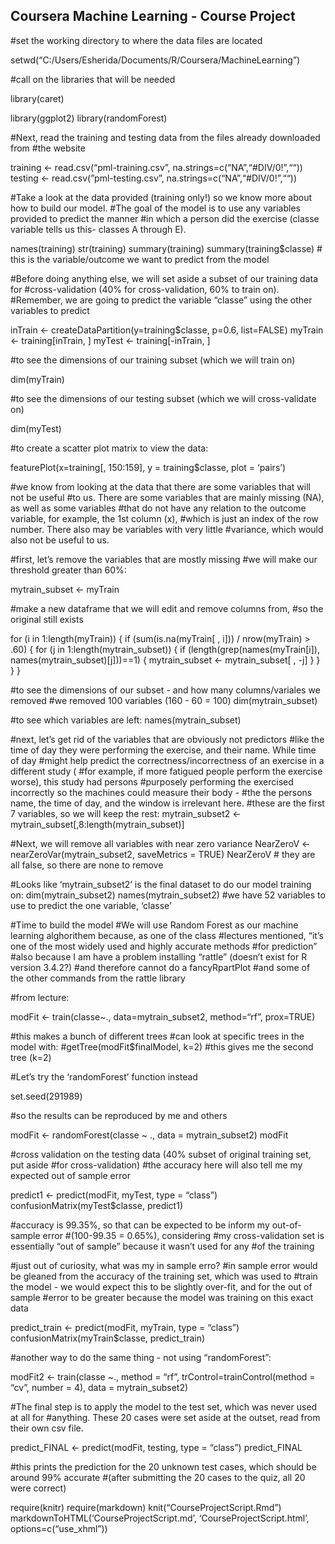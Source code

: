 ## Coursera Machine Learning - Course Project

#set the working directory to where the data files are located

setwd("C:/Users/Esherida/Documents/R/Coursera/MachineLearning")

#call on the libraries that will be needed

library(caret)

library(ggplot2)
library(randomForest)

#Next, read the training and testing data from the files already downloaded from
#the website

training <- read.csv("pml-training.csv", na.strings=c("NA","#DIV/0!",""))
testing <- read.csv("pml-testing.csv", na.strings=c("NA","#DIV/0!",""))

#Take a look at the data provided (training only!) so we know more about how to build our model.
#The goal of the model is to use any variables provided to predict the manner
#in which a person did the exercise (classe variable tells us this- classes A through E).

names(training)
str(training)
summary(training)
summary(training$classe) # this is the variable/outcome we want to predict from the model

#Before doing anything else, we will set aside a subset of our training data for
#cross-validation (40% for cross-validation, 60% to train on).
#Remember, we are going to predict the variable "classe" using the other variables to predict

inTrain <- createDataPartition(y=training$classe, p=0.6, list=FALSE)
myTrain <- training[inTrain, ]
myTest <- training[-inTrain, ]

#to see the dimensions of our training subset (which we will train on)

dim(myTrain)

#to see the dimensions of our testing subset (which we will cross-validate on)

dim(myTest)

#to create a scatter plot matrix to view the data:

featurePlot(x=training[, 150:159], y = training$classe, plot = 'pairs')

#we know from looking at the data that there are some variables that will not be useful
#to us. There are some variables that are mainly missing (NA), as well as some variables
#that do not have any relation to the outcome variable, for example, the 1st column (x),
#which is just an index of the row number. There also may be variables with very little
#variance, which would also not be useful to us.

#first, let's remove the variables that are mostly missing
#we will make our threshold greater than 60%:

mytrain_subset <- myTrain

#make a new dataframe that we will edit and remove columns from,
#so the original still exists

for (i in 1:length(myTrain)) {
  if (sum(is.na(myTrain[ , i])) / nrow(myTrain) > .60) {
    for (j in 1:length(mytrain_subset)) {
      if (length(grep(names(myTrain[i]), names(mytrain_subset)[j]))==1) {
        mytrain_subset <- mytrain_subset[ , -j]
      }
    }
  }
}

#to see the dimensions of our subset - and how many columns/variales we removed
#we removed 100 variables (160 - 60 = 100)
dim(mytrain_subset)

#to see which variables are left:
names(mytrain_subset)

#next, let's get rid of the variables that are obviously not predictors 
#like the time of day they were performing the exercise, and their name. While time of day
#might help predict the correctness/incorrectness of an exercise in a different study (
#for example, if more fatigued people perform the exercise worse), this study had persons
#purposely performing the exercised incorrectly so the machines could measure their body -
#the the persons name, the time of day, and the window is irrelevant here.
#these are the first 7 variables, so we will keep the rest:
mytrain_subset2 <- mytrain_subset[,8:length(mytrain_subset)]

#Next, we will remove all variables with near zero variance
NearZeroV <- nearZeroVar(mytrain_subset2, saveMetrics = TRUE)
NearZeroV # they are all false, so there are none to remove

#Looks like 'mytrain_subset2' is the final dataset to do our model training on:
dim(mytrain_subset2)
names(mytrain_subset2)
#we have 52 variables to use to predict the one variable, 'classe'

#Time to build the model
#We will use Random Forest as our machine learning alghorithem because, as one of the class
#lectures mentioned, "it's one of the most widely used and highly accurate methods
#for prediction"
#also because I am have a problem installing "rattle" (doesn't exist for R version 3.4.2?)
#and therefore cannot do a fancyRpartPlot
#and some of the other commands from the rattle library

#from lecture:

modFit <- train(classe~., data=mytrain_subset2, method="rf", prox=TRUE)

#this makes a bunch of different trees
#can look at specific trees in the model with:
#getTree(modFit$finalModel, k=2)
#this gives me the second tree (k=2)

#Let's try the 'randomForest' function instead

set.seed(291989)

#so the results can be reproduced by me and others

modFit <- randomForest(classe ~ ., data = mytrain_subset2)
modFit

#cross validation on the testing data (40% subset of original training set, put aside
#for cross-validation)
#the accuracy here will also tell me my expected out of sample error

predict1 <- predict(modFit, myTest, type = "class")
confusionMatrix(myTest$classe, predict1)

#accuracy is 99.35%, so that can be expected to be inform my out-of-sample error
#(100-99.35 = 0.65%), considering
#my cross-validation set is essentially "out of sample" because it wasn't used for any
#of the training

#just out of curiosity, what was my in sample erro?
#in sample error would be gleaned from the accuracy of the training set, which was used to
#train the model - we would expect this to be slightly over-fit, and for the out of sample
#error to be greater because the model was training on this exact data

predict_train <- predict(modFit, myTrain, type = "class")
confusionMatrix(myTrain$classe, predict_train)

#another way to do the same thing - not using "randomForest":

modFit2 <- train(classe ~., method = "rf", trControl=trainControl(method = "cv", number = 4), data = mytrain_subset2)

#The final step is to apply the model to the test set, which was never used at all for
#anything. These 20 cases were set aside at the outset, read from their own csv file.

predict_FINAL <- predict(modFit, testing, type = "class")
predict_FINAL

#this prints the prediction for the 20 unknown test cases, which should be around 99% accurate
#(after submitting the 20 cases to the quiz, all 20 were correct)

require(knitr)
require(markdown)
knit("CourseProjectScript.Rmd")
markdownToHTML('CourseProjectScript.md', 'CourseProjectScript.html', options=c("use_xhml"))
